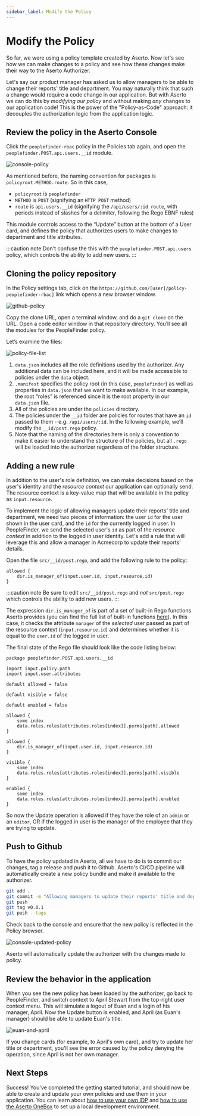 ```yaml
---
sidebar_label: Modify the Policy
---
```


# Modify the Policy

So far, we were using a policy template created by Aserto. Now let's see how we can make changes to a policy and see how these changes make their way to the Aserto Authorizer.

Let's say our product manager has asked us to allow managers to be able to change their reports' title and department. You may naturally think that such a change would require a code change in our application. But with Aserto we can do this by _modifying our policy_ and without making _any_ changes to our application code! This is the power of the "Policy-as-Code" approach: it decouples the authorization logic from the application logic.

## Review the policy in the Aserto Console

Click the `peoplefinder-rbac` policy in the Policies tab again, and open the `peoplefinder.POST.api.users.__id` module.

![console-policy](/getting-started-acmecorp/console-policy.png)

As mentioned before, the naming convention for packages is `policyroot.METHOD.route`. So in this case,

- `policyroot` is `peoplefinder`
- `METHOD` is `POST` (signifying an `HTTP POST` method)
- `route` is `api.users.__id` (signifying the `/api/users/:id route`, with periods instead of slashes for a delimiter, following the Rego EBNF rules)

This module controls access to the “Update” button at the bottom of a User card, and defines the policy that authorizes users to make changes to department and title attributes.

:::caution note
Don't confuse the this with the `peoplefinder.POST.api.users` policy, which controls the ability to add new users.
:::

## Cloning the policy repository

In the Policy settings tab, click on the `https://github.com/[user]/policy-peoplefinder-rbac]` link which opens a new browser window.

![github-policy](/getting-started-acmecorp/github-policy.png)

Copy the clone URL, open a terminal window, and do a `git clone` on the URL. Open a code editor window in that repository directory. You’ll see all the modules for the PeopleFinder policy.

Let’s examine the files:

![policy-file-list](/getting-started-acmecorp/policy-file-list.png)

1. `data.json` includes all the role definitions used by the authorizer. Any additional data can be included here, and it will be made accessible to policies under the `data` object.
2. `.manifest` specifies the policy root (in this case, `peoplefinder`) as well as properties in `data.json` that we want to make available. In our example, the root “roles” is referenced since it is the root property in our `data.json` file.
3. All of the policies are under the `policies` directory.
4. The policies under the `__id` folder are policies for routes that have an `id` passed to them - e.g. `/api/users/:id`. In the following example, we’ll modify the `__id/post.rego` policy.
5. Note that the naming of the directories here is only a convention to make it easier to understand the structure of the policies, but all `.rego` will be loaded into the authorizer regardless of the folder structure.

## Adding a new rule

In addition to the user's role definition, we can make decisions based on the user's identity and the _resource context_ our application can optionally send. The resource context is a key-value map that will be available in the policy as `input.resource`.

To implement the logic of allowing managers update their reports' title and department, we need two pieces of information: the user `id` for the user shown in the user card, and the `id` for the currently logged in user. In PeopleFinder, we send the selected user's `id` as part of the _resource context_ in addition to the logged in user identity. Let's add a rule that will leverage this and allow a manager in Acmecorp to update their reports' details.

Open the file `src/__id/post.rego`, and add the following rule to the policy:

```
allowed {
    dir.is_manager_of(input.user.id, input.resource.id)
}
```

:::caution note
Be sure to edit `src/__id/post.rego` and _not_ `src/post.rego` which controls the ability to add new users.
:::

The expression `dir.is_manager_of` is part of a set of built-in Rego functions Aserto provides (you can find the full list of built-in functions [here](/docs/authorizer-guide/built-ins)). In this case, it checks the attribute `manager` of the _selected_ user passed as part of the resource context (`input.resource.id`) and determines whether it is equal to the `user.id` of the logged in user.

The final state of the Rego file should look like the code listing below:

```
package peoplefinder.POST.api.users.__id

import input.policy.path
import input.user.attributes

default allowed = false

default visible = false

default enabled = false

allowed {
	some index
	data.roles.roles[attributes.roles[index]].perms[path].allowed
}

allowed {
    dir.is_manager_of(input.user.id, input.resource.id)
}

visible {
	some index
	data.roles.roles[attributes.roles[index]].perms[path].visible
}

enabled {
	some index
	data.roles.roles[attributes.roles[index]].perms[path].enabled
}
```

So now the Update operation is allowed if they have the role of an `admin` or an `editor`, OR if the logged in user is the manager of the employee that they are trying to update.

## Push to Github

To have the policy updated in Aserto, all we have to do is to commit our changes, tag a release and push it to Github. Aserto's CI/CD pipeline will automatically create a new policy bundle and make it available to the authorizer.

```bash
git add .
git commit -m "Allowing managers to update their reports' title and department"
git push
git tag v0.0.1
git push --tags
```

Check back to the console and ensure that the new policy is reflected in the Policy browser.

![console-updated-policy](/getting-started-acmecorp/console-updated-policy.png)

Aserto will automatically update the authorizer with the changes made to policy.

## Review the behavior in the application

When you see the new policy has been loaded by the authorizer, go back to PeopleFinder, and switch context to April Stewart from the top-right user context menu. This will simulate a logout of Euan and a login of his manager, April. Now the Update button is enabled, and April (as Euan's manager) should be able to update Euan's title.

![euan-and-april](/getting-started-acmecorp/euan-and-april.png)

If you change cards (for example, to April's own card), and try to update her title or department, you'll see the error caused by the policy denying the operation, since April is not her own manager.

## Next Steps

Success! You've completed the getting started tutorial, and should now be able to create and update your own policies and use them in your application. You can learn about [how to use your own IDP](/docs/getting-started-acmecorp/bring-your-own-idp/bring-your-own-idp) and [how to use the Aserto OneBox](/docs/getting-started-acmecorp/install-onebox) to set up a local development environment.
